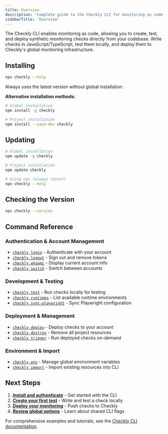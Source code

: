```yaml
---
title: Overview
description: 'Complete guide to the Checkly CLI for monitoring as code'
sidebarTitle: 'Overview'
---
```


The Checkly CLI enables monitoring as code, allowing you to create, test, and deploy synthetic monitoring checks directly from your codebase. Write checks in JavaScript/TypeScript, test them locally, and deploy them to Checkly's global monitoring infrastructure.

## Installing
```bash Terminal
npx checkly --help
```
Always uses the latest version without global installation.

**Alternative installation methods:**
```bash  Terminal
# Global installation
npm install -g checkly

# Project installation
npm install --save-dev checkly
```

## Updating
```bash Terminal
# Global installation
npm update -g checkly

# Project installation
npm update checkly

# Using npx (always latest)
npx checkly --help
```

## Checking the Version
```bash Terminal
npx checkly --version
```

## Command Reference

### Authentication & Account Management
- [`checkly login`](./login) - Authenticate with your account
- [`checkly logout`](./logout) - Sign out and remove tokens  
- [`checkly whoami`](./whoami) - Display current account info
- [`checkly switch`](./switch) - Switch between accounts

### Development & Testing
- [`checkly test`](./test) - Run checks locally for testing
- [`checkly runtimes`](./runtimes) - List available runtime environments
- [`checkly sync-playwright`](./sync-playwright) - Sync Playwright configuration

### Deployment & Management
- [`checkly deploy`](./deploy) - Deploy checks to your account
- [`checkly destroy`](./destroy) - Remove all project resources
- [`checkly trigger`](./trigger) - Run deployed checks on-demand

### Environment & Import
- [`checkly env`](./env) - Manage global environment variables
- [`checkly import`](./import) - Import existing resources into CLI


## Next Steps

1. **[Install and authenticate](./login)** - Get started with the CLI
2. **[Create your first test](./test)** - Write and test a check locally
3. **[Deploy your monitoring](./deploy)** - Push checks to Checkly
4. **[Review global options](./global-options)** - Learn about shared CLI flags

For comprehensive examples and tutorials, see the [Checkly CLI documentation](https://www.checklyhq.com/docs/cli/).
